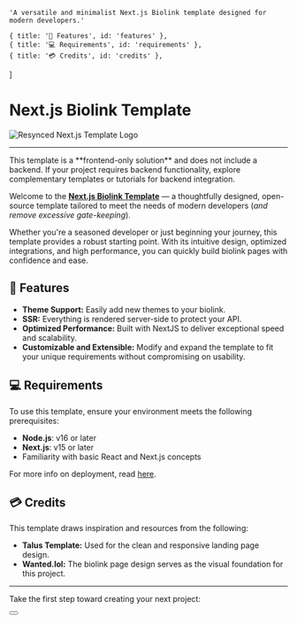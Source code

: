    'A versatile and minimalist Next.js Biolink template designed for modern developers.'

    { title: '🚀 Features', id: 'features' },
    { title: '💻 Requirements', id: 'requirements' },
    { title: '💳 Credits', id: 'credits' },
]

# Next.js Biolink Template

<div>
<img src="https://r2.interrupted.me/uploads/xBi7LoRy.png" 
alt="Resynced Next.js Template Logo" 
className="w-full max-w-full h-auto object-contain mx-auto block" />
</div>

---

<Note>
This template is a **frontend-only solution** and does not include a backend. If your project requires backend functionality, explore complementary templates or tutorials for backend integration.
</Note>

Welcome to the **[Next.js Biolink Template](https://github.com/ResyncedDesign/NextJSTemplate)** — a thoughtfully designed, open-source template tailored to meet the needs of modern developers (*and remove excessive gate-keeping*).

Whether you're a seasoned developer or just beginning your journey, this template provides a robust starting point. With its intuitive design, optimized integrations, and high performance, you can quickly build biolink pages with confidence and ease.

## 🚀 Features  

- **Theme Support:** Easily add new themes to your biolink.  
- **SSR:** Everything is rendered server-side to protect your API.
- **Optimized Performance:** Built with NextJS to deliver exceptional speed and scalability.  
- **Customizable and Extensible:** Modify and expand the template to fit your unique requirements without compromising on usability.  

## 💻 Requirements  

To use this template, ensure your environment meets the following prerequisites:  

- **Node.js**: v16 or later  
- **Next.js**: v15 or later  
- Familiarity with basic React and Next.js concepts  

For more info on deployment, read [here](/biolink/deploy).

## 💳 Credits  

This template draws inspiration and resources from the following:  

- **Talus Template:** Used for the clean and responsive landing page design.  
- **Wanted.lol:** The biolink page design serves as the visual foundation for this project.  

---

Take the first step toward creating your next project:  

<div className="not-prose mb-16 mt-6 flex gap-3">
<Button href="/biolink/getting-started" arrow="right" children="Getting Started" />
</div>
